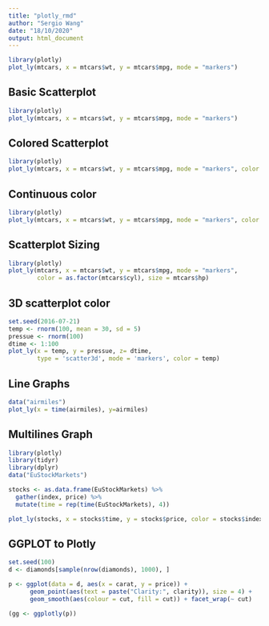 ---
title: "plotly_rmd"
author: "Sergio Wang"
date: "18/10/2020"
output: html_document
---

```{r setup, eval=FALSE}
library(plotly)
plot_ly(mtcars, x = mtcars$wt, y = mtcars$mpg, mode = "markers")
```

## Basic Scatterplot

```{r, echo=FALSE, message=FALSE}
library(plotly)
plot_ly(mtcars, x = mtcars$wt, y = mtcars$mpg, mode = "markers")
```

## Colored Scatterplot

```{r, echo=FALSE, message=FALSE}
library(plotly)
plot_ly(mtcars, x = mtcars$wt, y = mtcars$mpg, mode = "markers", color = as.factor(mtcars$cyl))
```

## Continuous color

```{r, echo=FALSE, message=FALSE}
library(plotly)
plot_ly(mtcars, x = mtcars$wt, y = mtcars$mpg, mode = "markers", color = mtcars$disp)
```

## Scatterplot Sizing

```{r, echo=FALSE, message=FALSE}
library(plotly)
plot_ly(mtcars, x = mtcars$wt, y = mtcars$mpg, mode = "markers", 
        color = as.factor(mtcars$cyl), size = mtcars$hp)
```

## 3D scatterplot color

```{r, echo=FALSE, message=FALSE}
set.seed(2016-07-21)
temp <- rnorm(100, mean = 30, sd = 5)
pressue <- rnorm(100)
dtime <- 1:100
plot_ly(x = temp, y = pressue, z= dtime, 
        type = 'scatter3d', mode = 'markers', color = temp)
```

## Line Graphs

```{r, echo=FALSE, message=FALSE}
data("airmiles")
plot_ly(x = time(airmiles), y=airmiles)
```

## Multilines Graph

```{r, echo=FALSE, message=FALSE}
library(plotly)
library(tidyr)
library(dplyr)
data("EuStockMarkets")

stocks <- as.data.frame(EuStockMarkets) %>%
  gather(index, price) %>%
  mutate(time = rep(time(EuStockMarkets), 4))

plot_ly(stocks, x = stocks$time, y = stocks$price, color = stocks$index)
```

## GGPLOT to Plotly

```{r, message=FALSE}
set.seed(100)
d <- diamonds[sample(nrow(diamonds), 1000), ]

p <- ggplot(data = d, aes(x = carat, y = price)) +
      geom_point(aes(text = paste("Clarity:", clarity)), size = 4) +
      geom_smooth(aes(colour = cut, fill = cut)) + facet_wrap(~ cut)

(gg <- ggplotly(p))
```